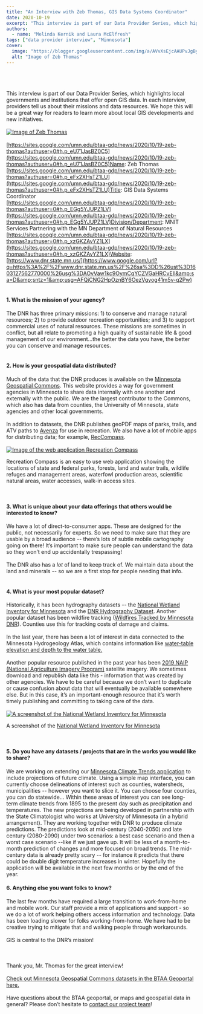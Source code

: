 ```yaml
---
title: "An Interview with Zeb Thomas, GIS Data Systems Coordinator"
date: 2020-10-19
excerpt: "This interview is part of our Data Provider Series, which highlights local governments and institutions that offer open GIS data."
authors:
  - name: "Melinda Kernik and Laura McElfresh"
tags: ["data provider interview", "Minnesota"]
cover:
  image: "https://blogger.googleusercontent.com/img/a/AVvXsEjcAAUPvJgByOdfmagPLStwBf4F0uVCEbZwBWA1cl8ppA6E-mPK2Pa2CTRmgQta9vk41ZglSkKYvTksdIc23DkI5yKacH_zFSP3YVAHoI8Skzs6OZoZyvqi_s5j1EoLu23MpggFtrFge_fGrnUtwS0CUdghgRCq91wavoL8zAFtdl2GCyFzFhouDw3iGQ=w620-h349"
  alt: "Image of Zeb Thomas"
---
```


<br/><br/><br/>This interview is part of our Data Provider Series, which highlights local governments and institutions that offer open GIS data. In each interview, providers tell us about their missions and data resources. We hope this will be a great way for readers to learn more about local GIS developments and new initiatives.<br/><br/><a href="https://blogger.googleusercontent.com/img/a/AVvXsEjcAAUPvJgByOdfmagPLStwBf4F0uVCEbZwBWA1cl8ppA6E-mPK2Pa2CTRmgQta9vk41ZglSkKYvTksdIc23DkI5yKacH_zFSP3YVAHoI8Skzs6OZoZyvqi_s5j1EoLu23MpggFtrFge_fGrnUtwS0CUdghgRCq91wavoL8zAFtdl2GCyFzFhouDw3iGQ=s1280"><img alt="Image of Zeb Thomas" src="https://blogger.googleusercontent.com/img/a/AVvXsEjcAAUPvJgByOdfmagPLStwBf4F0uVCEbZwBWA1cl8ppA6E-mPK2Pa2CTRmgQta9vk41ZglSkKYvTksdIc23DkI5yKacH_zFSP3YVAHoI8Skzs6OZoZyvqi_s5j1EoLu23MpggFtrFge_fGrnUtwS0CUdghgRCq91wavoL8zAFtdl2GCyFzFhouDw3iGQ=w620-h349"/></a><br/><br/>[https://sites.google.com/umn.edu/btaa-gdp/news/2020/10/19-zeb-thomas?authuser=0#h.p_eU71JasBZ0C5](https://sites.google.com/umn.edu/btaa-gdp/news/2020/10/19-zeb-thomas?authuser=0#h.p_eU71JasBZ0C5)Name: Zeb Thomas<br/>[https://sites.google.com/umn.edu/btaa-gdp/news/2020/10/19-zeb-thomas?authuser=0#h.p_eFx2XHsTZ1LU](https://sites.google.com/umn.edu/btaa-gdp/news/2020/10/19-zeb-thomas?authuser=0#h.p_eFx2XHsTZ1LU)Title: GIS Data Systems Coordinator<br/>[https://sites.google.com/umn.edu/btaa-gdp/news/2020/10/19-zeb-thomas?authuser=0#h.p_EGg5YJUPZ1LV](https://sites.google.com/umn.edu/btaa-gdp/news/2020/10/19-zeb-thomas?authuser=0#h.p_EGg5YJUPZ1LV)Division/Department: MNIT Services Partnering with the MN Department of Natural Resources<br/>[https://sites.google.com/umn.edu/btaa-gdp/news/2020/10/19-zeb-thomas?authuser=0#h.p_xzGKZAvYZ1LX](https://sites.google.com/umn.edu/btaa-gdp/news/2020/10/19-zeb-thomas?authuser=0#h.p_xzGKZAvYZ1LX)Website: [https://www.dnr.state.mn.us/](https://www.google.com/url?q=https%3A%2F%2Fwww.dnr.state.mn.us%2F%26sa%3DD%26ust%3D1603127562770000%26usg%3DAOvVaw1kc9OymCqYCZVGaHRCvEIl&amp;sa=D&amp;sntz=1&amp;usg=AFQjCNG2HpOznBY6OezVgyog41m5v-q2Pw)<br/><br/>

#### 1. What is the mission of your agency?

The DNR has three primary missions: 1) to conserve and manage natural resources; 2) to provide outdoor recreation opportunities; and 3) to support commercial uses of natural resources. These missions are sometimes in conflict, but all relate to promoting a high quality of sustainable life &amp; good management of our environment…the better the data you have, the better you can conserve and manage resources.<br/><br/>

#### 2. How is your geospatial data distributed?

Much of the data that the DNR produces is available on the [Minnesota Geospatial Commons](https://www.google.com/url?q=https%3A%2F%2Fgisdata.mn.gov%2F&amp;sa=D&amp;sntz=1&amp;usg=AFQjCNHt28rNbO3O8MTgLpuhBbwS2RmfWw). This website provides a way for government agencies in Minnesota to share data internally with one another and externally with the public. We are the largest contributor to the Commons, which also has data from counties, the University of Minnesota, state agencies and other local governments.<br/><br/>In addition to datasets, the DNR publishes geoPDF maps of parks, trails, and ATV paths to [Avenza](https://www.google.com/url?q=https%3A%2F%2Fwww.avenzamaps.com&amp;sa=D&amp;sntz=1&amp;usg=AFQjCNEoSHADrocAfESmAuL0o6-Utu8e0w) for use in recreation. We also have a lot of mobile apps for distributing data; for example, [RecCompass](https://www.google.com/url?q=https%3A%2F%2Fwww.dnr.state.mn.us%2Fmaps%2Fcompass%2Findex.html&amp;sa=D&amp;sntz=1&amp;usg=AFQjCNH6h4dBr0n9BRghLCFySyOiEC4YtA). <br/><br/><a href="https://blogger.googleusercontent.com/img/a/AVvXsEhh8piG5YMdcS8da6CGwOYDh0zEM-jFv714BRdB6HKRI98u21cehBkB5DygW2OQZffxFkbv7Hdg9bmgmf4sHM41CeTpFQsIlGlusxGIfl7xYRu13BSpsPM6-YS5tJZBLZK_o2LVcbBhIJukRMaGZMy62L7c-ps3RPXPA0BWvyQ1VS8UGF8WwsoGQ7INQw=s1280"><img alt="Image of the web application Recreation Compass" src="https://blogger.googleusercontent.com/img/a/AVvXsEhh8piG5YMdcS8da6CGwOYDh0zEM-jFv714BRdB6HKRI98u21cehBkB5DygW2OQZffxFkbv7Hdg9bmgmf4sHM41CeTpFQsIlGlusxGIfl7xYRu13BSpsPM6-YS5tJZBLZK_o2LVcbBhIJukRMaGZMy62L7c-ps3RPXPA0BWvyQ1VS8UGF8WwsoGQ7INQw=w716-h443"/></a><br/>

Recreation Compass is an easy to use web application showing the locations of state and federal parks, forests, land and water trails, wildlife refuges and management areas, waterfowl production areas, scientific natural areas, water accesses, walk-in access sites.

<br/>

#### 3. What is unique about your data offerings that others would be interested to know?

We have a lot of direct-to-consumer apps. These are designed for the public, not necessarily for experts. So we need to make sure that they are usable by a broad audience -- there’s lots of subtle mobile cartography going on there! It’s important to make sure people can understand the data so they won’t end up accidentally trespassing!<br/><br/>The DNR also has a *lot* of land to keep track of. We maintain data about the land and minerals -- so we are a first stop for people needing that info.<br/><br/>

#### 4. What is your most popular dataset?

Historically, it has been hydrography datasets -- the [National Wetland Inventory for Minnesota](https://www.google.com/url?q=https%3A%2F%2Fgisdata.mn.gov%2Fdataset%2Fwater-nat-wetlands-inv-2009-2014&amp;sa=D&amp;sntz=1&amp;usg=AFQjCNGZj6Nc6SEEUX47f2EBnSCJ2Bui_Q) and the [DNR Hydrography Dataset](https://www.google.com/url?q=https%3A%2F%2Fgisdata.mn.gov%2Fdataset%2Fwater-dnr-hydrography&amp;sa=D&amp;sntz=1&amp;usg=AFQjCNEuiikmGFMe_-JcXb4fBvzoSzZlow). Another popular dataset has been wildfire tracking ([Wildfires Tracked by Minnesota DNR](https://www.google.com/url?q=https%3A%2F%2Fgisdata.mn.gov%2Fdataset%2Fenv-wildfires-tracked-by-mndnr&amp;sa=D&amp;sntz=1&amp;usg=AFQjCNFprf5Gp7IRxlp69M1Vp-W3zzREjQ)). Counties use this for tracking costs of damage and claims.<br/><br/>In the last year, there has been a lot of interest in data connected to the Minnesota Hydrogeology Atlas, which contains information like [water-table elevation and depth to the water table.](https://www.google.com/url?q=https%3A%2F%2Fgisdata.mn.gov%2Fdataset%2Fgeos-hydrogeology-atlas-hg03&amp;sa=D&amp;sntz=1&amp;usg=AFQjCNEUXDqii9QhDcPIN-edsRXu38Itlg)<br/><br/>Another popular resource published in the past year has been [2019 NAIP (National Agriculture Imagery Program)](https://www.google.com/url?q=https%3A%2F%2Fgisdata.mn.gov%2Fdataset%2Fbase-2019-naip-orthophotos&amp;sa=D&amp;sntz=1&amp;usg=AFQjCNE3eqMM5tHKHTfexcEmgYCqYD1zQg) satellite imagery. We sometimes download and republish data like this - information that was created by other agencies. We have to be careful because we don’t want to duplicate or cause confusion about data that will eventually be available somewhere else. But in this case, it’s an important-enough resource that it’s worth timely publishing and committing to taking care of the data. <br/><br/><a href="https://blogger.googleusercontent.com/img/a/AVvXsEg6QDWKfVtm2Vgu7AXF1aY4UQ3GaftOd_oxIpHYlJKfJZccx5nvNCj9UnF2DPGxwZPLQ2KUrMybPR_llGuZxkrD7XpMieUGBh9EL1zYj19mulLDIs9dwAIgMnXcVXAWgYmn8Qd7S5gs_QH1LCJj9Yk7qgJXyOtKqPYS_kvE0fLYmf-0vC8gA3hF7sshWw=s1208"><img alt="A screenshot of the National Wetland Inventory for Minnesota" src="https://blogger.googleusercontent.com/img/a/AVvXsEg6QDWKfVtm2Vgu7AXF1aY4UQ3GaftOd_oxIpHYlJKfJZccx5nvNCj9UnF2DPGxwZPLQ2KUrMybPR_llGuZxkrD7XpMieUGBh9EL1zYj19mulLDIs9dwAIgMnXcVXAWgYmn8Qd7S5gs_QH1LCJj9Yk7qgJXyOtKqPYS_kvE0fLYmf-0vC8gA3hF7sshWw=w718-h510"/></a><br/>

A screenshot of the [National Wetland Inventory for Minnesota](https://www.google.com/url?q=https%3A%2F%2Fgisdata.mn.gov%2Fdataset%2Fwater-nat-wetlands-inv-2009-2014&amp;sa=D&amp;sntz=1&amp;usg=AFQjCNGZj6Nc6SEEUX47f2EBnSCJ2Bui_Q)

<br/>

#### 5. Do you have any datasets / projects that are in the works you would like to share?

We are working on extending our [Minnesota Climate Trends application](https://www.google.com/url?q=https%3A%2F%2Farcgis.dnr.state.mn.us%2Fewr%2Fclimatetrends&amp;sa=D&amp;sntz=1&amp;usg=AFQjCNGV8MW_HSFTsJIYfHUz1btE3TOliw) to include projections of future climate. Using a simple map interface, you can currently choose delineations of interest such as counties, watersheds, municipalities -- however you want to slice it. You can choose four counties, you can do statewide... Within these areas of interest you can see long-term climate trends from 1895 to the present day such as precipitation and temperatures. The new projections are being developed in partnership with the State Climatologist who works at University of Minnesota (in a hybrid arrangement). They are working together with DNR to produce climate predictions. The predictions look at mid-century (2040-2050) and late century (2080-2090) under two scenarios: a best case scenario and then a worst case scenario --like if we just gave up. It will be less of a month-to-month prediction of changes and more focused on broad trends. The mid-century data is already pretty scary -- for instance it predicts that there could be double digit temperature increases in winter. Hopefully the application will be available in the next few months or by the end of the year.<br/>

#### 6. Anything else you want folks to know?

The last few months have required a large transition to work-from-home and mobile work. Our staff provide a mix of applications and support - so we do a lot of work helping others access information and technology. Data has been loading slower for folks working-from-home. We have had to be creative trying to mitigate that and walking people through workarounds.<br/><br/>GIS is central to the DNR’s mission!<br/><br/><br/><br/>Thank you, Mr. Thomas for the great interview! <br/><br/>[Check out Minnesota Geospatial Commons datasets in the BTAA Geoportal here.](https://www.google.com/url?q=https%3A%2F%2Fgeo.btaa.org%2Fcatalog%2F05a-01&amp;sa=D&amp;sntz=1&amp;usg=AFQjCNHGM6qdHaiW0WFfv6y9Un9yGJ4f5g)<br/><br/>Have questions about the BTAA geoportal, or maps and geospatial data in general? Please don’t hesitate to [contact our project team](https://www.google.com/url?q=https%3A%2F%2Fgeo.btaa.org%2Ffeedback&amp;sa=D&amp;sntz=1&amp;usg=AFQjCNERNbgXrpg6xAqzLip9xfSU2ZAfUQ)!
